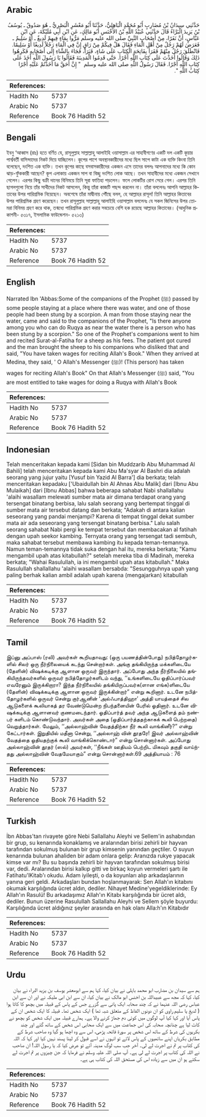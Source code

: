 ## Arabic


<div dir="rtl" lang="ar" style={{fontSize:'larger',backgroundColor:'#f8f9fa',padding:20}}>
حَدَّثَنِي سِيدَانُ بْنُ مُضَارِبٍ أَبُو مُحَمَّدٍ الْبَاهِلِيُّ، حَدَّثَنَا أَبُو مَعْشَرٍ الْبَصْرِيُّ ـ هُوَ صَدُوقٌ ـ يُوسُفُ بْنُ يَزِيدَ الْبَرَّاءُ قَالَ حَدَّثَنِي عُبَيْدُ اللَّهِ بْنُ الأَخْنَسِ أَبُو مَالِكٍ، عَنِ ابْنِ أَبِي مُلَيْكَةَ، عَنِ ابْنِ عَبَّاسٍ، أَنَّ نَفَرًا، مِنْ أَصْحَابِ النَّبِيِّ صلى الله عليه وسلم مَرُّوا بِمَاءٍ فِيهِمْ لَدِيغٌ ـ أَوْ سَلِيمٌ ـ فَعَرَضَ لَهُمْ رَجُلٌ مِنْ أَهْلِ الْمَاءِ فَقَالَ هَلْ فِيكُمْ مِنْ رَاقٍ إِنَّ فِي الْمَاءِ رَجُلاً لَدِيغًا أَوْ سَلِيمًا‏.‏ فَانْطَلَقَ رَجُلٌ مِنْهُمْ فَقَرَأَ بِفَاتِحَةِ الْكِتَابِ عَلَى شَاءٍ، فَبَرَأَ، فَجَاءَ بِالشَّاءِ إِلَى أَصْحَابِهِ فَكَرِهُوا ذَلِكَ وَقَالُوا أَخَذْتَ عَلَى كِتَابِ اللَّهِ أَجْرًا‏.‏ حَتَّى قَدِمُوا الْمَدِينَةَ فَقَالُوا يَا رَسُولَ اللَّهِ أَخَذَ عَلَى كِتَابِ اللَّهِ أَجْرًا‏.‏ فَقَالَ رَسُولُ اللَّهِ صلى الله عليه وسلم ‏ "‏ إِنَّ أَحَقَّ مَا أَخَذْتُمْ عَلَيْهِ أَجْرًا كِتَابُ اللَّهِ ‏"‏‏.‏
</div>
<div style={{backgroundColor:'#f8f9fa',padding:20, marginBottom: 10}}><table> <thead> <tr> <th>References:</th> <th></th> </tr> </thead> <tbody><tr><td>Hadith No</td><td>5737</td></tr><tr><td>Arabic No</td><td>5737</td></tr><tr><td>Reference</td><td>Book 76 Hadith 52</td></tr></tbody></table></div>

## Bengali


<div dir="ltr" lang="bn" style={{fontSize:'larger',backgroundColor:'#f8f9fa',padding:20}}>
ইবনু ‘আব্বাস (রাঃ) হতে বর্ণিত যে, রাসূলুল্লাহ সাল্লাল্লাহু আলাইহি ওয়াসাল্লাম এর সাহাবীগণের একটি দল একটি কূয়ার পার্শ্ববর্তী বাসিন্দাদের নিকট দিয়ে যাচ্ছিলেন। কূপের পাশে অবস্থানকারীদের মধ্যে ছিল সাপে কাটা এক ব্যক্তি কিংবা তিনি বলেছেন, দংশিত এক ব্যক্তি। তখন কূপের কাছে বসবাসকারীদের একজন এসে তাদের বললঃ আপনাদের মধ্যে কি কোন ঝাড়-ফুঁককারী আছেন? কূপ এলাকায় একজন সাপ বা বিচ্ছু দংশিত লোক আছে। তখন সাহাবীদের মধ্যে একজন সেখানে গেলেন। এরপর কিছু বক্রী দানের বিনিময়ে তিনি সূরা ফাতিহা পড়লেন। ফলে লোকটির রোগ সেরে গেল। এরপর তিনি ছাগলগুলো নিয়ে তাঁর সাথীদের নিকট আসলেন, কিন্তু তাঁরা কাজটি পছন্দ করলেন না। তাঁরা বললেনঃ আপনি আল্লাহর কিতাবের উপর পারিশ্রমিক নিয়েছেন। অবশেষে তাঁরা মাদ্বীনায় পৌঁছে বলল, হে আল্লাহর রাসূল! তিনি আল্লাহর কিতাবের উপর পারিশ্রমিক গ্রহণ করেছেন। তখন রাসূলুল্লাহ সাল্লাল্লাহু আলাইহি ওয়াসাল্লাম বললেনঃ যে সকল জিনিসের উপর তোমরা বিনিময় গ্রহণ করে থাক, তন্মধ্যে পারিশ্রমিক গ্রহণ করার সবচেয়ে বেশি হক রয়েছে আল্লাহর কিতাবের। (আধুনিক প্রকাশনী- ৫৩১৭, ইসলামিক ফাউন্ডেশন- ৫২১৩)
</div>
<div style={{backgroundColor:'#f8f9fa',padding:20, marginBottom: 10}}><table> <thead> <tr> <th>References:</th> <th></th> </tr> </thead> <tbody><tr><td>Hadith No</td><td>5737</td></tr><tr><td>Arabic No</td><td>5737</td></tr><tr><td>Reference</td><td>Book 76 Hadith 52</td></tr></tbody></table></div>

## English


<div dir="ltr" lang="en" style={{fontSize:'larger',backgroundColor:'#f8f9fa',padding:20}}>
Narrated Ibn 'Abbas:Some of the companions of the Prophet (ﷺ) passed by some people staying at a place where there was water, and one of those people had been stung by a scorpion. A man from those staying near the water, came and said to the companions of the Prophet, "Is there anyone among you who can do Ruqya as near the water there is a person who has been stung by a scorpion." So one of the Prophet's companions went to him and recited Surat-al-Fatiha for a sheep as his fees. The patient got cured and the man brought the sheep to his companions who disliked that and said, "You have taken wages for reciting Allah's Book." When they arrived at Medina, they said, ' O Allah's Messenger (ﷺ)! (This person) has taken wages for reciting Allah's Book" On that Allah's Messenger (ﷺ) said, "You are most entitled to take wages for doing a Ruqya with Allah's Book
</div>
<div style={{backgroundColor:'#f8f9fa',padding:20, marginBottom: 10}}><table> <thead> <tr> <th>References:</th> <th></th> </tr> </thead> <tbody><tr><td>Hadith No</td><td>5737</td></tr><tr><td>Arabic No</td><td>5737</td></tr><tr><td>Reference</td><td>Book 76 Hadith 52</td></tr></tbody></table></div>

## Indonesian


<div dir="ltr" lang="id" style={{fontSize:'larger',backgroundColor:'#f8f9fa',padding:20}}>
Telah menceritakan kepada kami [Sidan bin Muddzarib Abu Muhammad Al Bahili] telah menceritakan kepada kami Abu Ma'syar Al Bashri dia adalah seorang yang jujur yaitu [Yusuf bin Yazid Al Barra'] dia berkata; telah menceritakan kepadaku ['Ubaidullah bin Al Ahnas Abu Malik] dari [Ibnu Abu Mulaikah] dari [Ibnu Abbas] bahwa beberapa sahabat Nabi shallallahu 'alaihi wasallam melewati sumber mata air dimana terdapat orang yang tersengat binatang berbisa, lalu salah seorang yang bertempat tinggal di sumber mata air tersebut datang dan berkata; "Adakah di antara kalian seseorang yang pandai menjampi? Karena di tempat tinggal dekat sumber mata air ada seseorang yang tersengat binatang berbisa." Lalu salah seorang sahabat Nabi pergi ke tempat tersebut dan membacakan al fatihah dengan upah seekor kambing. Ternyata orang yang tersengat tadi sembuh, maka sahabat tersebut membawa kambing itu kepada teman-temannya. Namun teman-temannya tidak suka dengan hal itu, mereka berkata; "Kamu mengambil upah atas kitabullah?" setelah mereka tiba di Madinah, mereka berkata; "Wahai Rasulullah, ia ini mengambil upah atas kitabullah." Maka Rasulullah shallallahu 'alaihi wasallam bersabda: "Sesungguhnya upah yang paling berhak kalian ambil adalah upah karena (mengajarkan) kitabullah
</div>
<div style={{backgroundColor:'#f8f9fa',padding:20, marginBottom: 10}}><table> <thead> <tr> <th>References:</th> <th></th> </tr> </thead> <tbody><tr><td>Hadith No</td><td>5737</td></tr><tr><td>Arabic No</td><td>5737</td></tr><tr><td>Reference</td><td>Book 76 Hadith 52</td></tr></tbody></table></div>

## Tamil


<div dir="ltr" lang="ta" style={{fontSize:'larger',backgroundColor:'#f8f9fa',padding:20}}>
இப்னு அப்பாஸ் (ரலி) அவர்கள் கூறியதாவது: (ஒரு பயணத்தின்போது) நபித்தோழர்களில் சிலர் ஒரு நீர்நிலையைக் கடந்து சென்றார்கள். அங்கு தங்கியிருந்த மக்களிடையே (தேளின்) விஷக்கடிக்கு ஆளான ஒருவர் இருந்தார். அப்போது அந்த நீர்நிலையில் தங்கியிருந்தவர்களில் ஒருவர் நபித்தோழர்களிடம் வந்து, ‘‘உங்களிடையே ஓதிப்பார்ப்பவர் எவரேனும் இருக்கிறாரா? இந்த நீர்நிலையில் தங்கியிருப்பவர்க(ளான எங்க)ளிடையே (தேளின்) விஷக்கடிக்கு ஆளான ஒருவர் இருக்கின்றார்” என்று கூறினார். உடனே நபித்தோழர்களில் ஒருவர் சென்று குர்ஆனின் ‘அல்ஃபாத்திஹா’ அத்தி யாயத்தைச் சில ஆடுகளைக் கூலியாகத் தர வேண்டுமென்ற நிபந்தனையின் பேரில் ஓதினார். உடனே விஷக்கடிக்கு ஆளானவர் குணமடைந்தார். ஓதிப்பார்த் தவர் அந்த ஆடுகளைத் தம் நண்பர் களிடம் கொண்டுவந்தார். அவர்கள் அதை (ஓதிப்பார்த்ததற்காகக் கூலி பெற்றதை) வெறுத்தார்கள். மேலும், ‘‘அல்லாஹ்வின் வேதத்திற்கா நீர் கூலி வாங்கினீர்?” என்று கேட்டார்கள். இறுதியில் மதீனா சென்று, ‘‘அல்லாஹ் வின் தூதரே! இவர் அல்லாஹ்வின் வேதத்தை ஓதியதற்குக் கூலி வாங்கிக்கொண்டார்” என்று சொன்னார்கள். அப்போது அல்லாஹ்வின் தூதர் (ஸல்) அவர்கள், ‘‘நீங்கள் ஊதியம் பெற்றிட மிகவும் தகுதி வாய்ந்தது அல்லாஹ்வின் வேதமேயாகும்” என்று சொன்னார்கள்.69 அத்தியாயம் : 76
</div>
<div style={{backgroundColor:'#f8f9fa',padding:20, marginBottom: 10}}><table> <thead> <tr> <th>References:</th> <th></th> </tr> </thead> <tbody><tr><td>Hadith No</td><td>5737</td></tr><tr><td>Arabic No</td><td>5737</td></tr><tr><td>Reference</td><td>Book 76 Hadith 52</td></tr></tbody></table></div>

## Turkish


<div dir="ltr" lang="tr" style={{fontSize:'larger',backgroundColor:'#f8f9fa',padding:20}}>
İbn Abbas'tan rivayete göre Nebi Sallallahu Aleyhi ve Sellem'in ashabından bir grup, su kenarında konaklamış ve aralarından birisi zehirli bir hayvan tarafından sokulmuş bulunan bir grup kimsenin yanından geçtiler. O suyun kenarında bulunan ahaliden bir adam onlara gelip: Aranızda rukye yapacak kimse var mı? Bu su başında zehirli bir hayvan tarafından sokulmuş birisi var, dedi. Aralarından birisi kalkıp gitti ve birkaç koyun vermeleri şartı ile Fatihatu'lKitab'ı okudu. Adam iyileşti, o da koyunları alıp arkadaşlarının yanına geri geldi. Arkadaşları bundan hoşlanmayarak: Sen Allah'ın kitabını okumak karşılığında ücret aldın, dediler. Nihayet Medine'yegeldiklerinde: Ey Allah'ın Rasulü! Bu arkadaşımız Allah'ın Kitabı karşılığında bir ücret aldı, dediler. Bunun üzerine Rasulullah Sallallahu Aleyhi ve Sellem şöyle buyurdu: Karşılığında ücret aldığınız şeyler arasında en hak olanı Alla:h'ın Kitabıdır
</div>
<div style={{backgroundColor:'#f8f9fa',padding:20, marginBottom: 10}}><table> <thead> <tr> <th>References:</th> <th></th> </tr> </thead> <tbody><tr><td>Hadith No</td><td>5737</td></tr><tr><td>Arabic No</td><td>5737</td></tr><tr><td>Reference</td><td>Book 76 Hadith 52</td></tr></tbody></table></div>

## Urdu


<div dir="rtl" lang="ur" style={{fontSize:'larger',backgroundColor:'#f8f9fa',padding:20}}>
ہم سے سیدان بن مضارب ابو محمد باہلی نے بیان کیا، کہا ہم سے ابومعشر یوسف بن یزید البراء نے بیان کیا، کہا کہ مجھ سے عبیداللہ بن اخنس ابو مالک نے بیان کیا، ان سے ابن ابی ملیکہ نے اور ان سے ابن عباس رضی اللہ عنہما نے کہ چند صحابہ ایک پانی سے گزرے جس کے پاس کے قبیلہ میں بچھو کا کاٹا ہوا ( لدیغ یا سلیم راوی کو ان دونوں الفاظ کے متعلق شبہ تھا ) ایک شخص تھا۔ قبیلہ کا ایک شخص ان کے پاس آیا اور کہا کیا آپ لوگوں میں کوئی دم جھاڑ کرنے والا ہے۔ ہمارے قبیلہ میں ایک شخص کو بچھو نے کاٹ لیا ہے چنانچہ صحابہ کی اس جماعت میں سے ایک صحابی اس شخص کے ساتھ گئے اور چند بکریوں کی شرط کے ساتھ اس شخص پر سورۃ فاتحہ پڑھی، اس سے وہ اچھا ہو گیا وہ صاحب شرط کے مطابق بکریاں اپنے ساتھیوں کے پاس لائے تو انہوں نے اسے قبول کر لینا پسند نہیں کیا اور کہا کہ اللہ کی کتاب پر تم نے اجرت لے لی۔ آخر جب سب لوگ مدینہ آئے تو عرض کیا کہ یا رسول اللہ! ان صاحب نے اللہ کی کتاب پر اجرت لے لی ہے۔ آپ صلی اللہ علیہ وسلم نے فرمایا کہ جن چیزوں پر تم اجرت لے سکتے ہو ان میں سے زیادہ اس کی مستحق اللہ کی کتاب ہی ہے۔
</div>
<div style={{backgroundColor:'#f8f9fa',padding:20, marginBottom: 10}}><table> <thead> <tr> <th>References:</th> <th></th> </tr> </thead> <tbody><tr><td>Hadith No</td><td>5737</td></tr><tr><td>Arabic No</td><td>5737</td></tr><tr><td>Reference</td><td>Book 76 Hadith 52</td></tr></tbody></table></div>